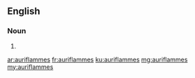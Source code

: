 ==English==

===Noun===
{{head|en|noun plural form}}

# {{plural of|auriflamme|lang=en}}

[[ar:auriflammes]]
[[fr:auriflammes]]
[[ku:auriflammes]]
[[mg:auriflammes]]
[[my:auriflammes]]